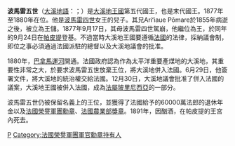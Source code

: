{{noteTA
 |1=zh-cn:塔希提; zh-hk:大溪地; zh-tw:大溪地; zh-sg:大溪地;
 |2=zh-cn:波利尼西亚; zh-tw:玻里尼西亞; zh-hk:波利尼西亞;
}}
{{Infobox monarch
| name         = 波馬雷五世<br />Pōmare V
| title        = [[大溪地王國|大溪地國王]]
| image        = Pomare V.jpg 
| caption      = 
| reign        = 1877年9月17日—1880年6月29日
| coronation   = 1877年9月24日
| predecessor  = [[波馬雷四世|波馬雷四世]]
| successor    = 
| regent       = 
| spouse       = [[Teuhe|Teuhe]]<br />[[Johanna_Marau_Ta‘aroa|Marau Salmon]]
| issue        = Teriʻi nui o Tahiti<br />Ariimanihinihini<br />Ernest Albert Salmon
| full name    = Teriʻitariʻa Terātane Pōmare 
| house        = [[波馬雷王朝|波馬雷王朝]]
| father       = [[Ariifaaite|Ariʻifaʻaite]]
| mother       = [[波馬雷四世|波馬雷四世]]
| birth_date   = {{birth date|1839|11|3|df=yes}}
| birth_place  = 大溪地Afaʻahiti
| death_date   = {{death date and age|1891|6|12|1839|11|3|df=yes}}
| death_place  = 大溪地[[帕皮提|帕皮提]]王宮
| burial_place = Tomb of the King, Utuʻaiʻai in [[Arue,_French_Polynesia|ʻArue]]
| religion     =[[衛理宗|衛理宗]]
}}
'''波馬雷五世'''（[[大溪地語|大溪地語]]：{{lang|ty|Pōmare V}}；{{bd|1839年|11月3日|1891年|6月12日|catIdx=P}}）是[[大溪地王國|大溪地王國]]第五代國王，也是末代國王。1877年至1880年在位。他是[[波馬雷四世|波馬雷四世]]女王的兒子。其兄Ariʻiaue Pōmare於1855年病逝之後，被立為王儲。1877年9月17日，其母波馬雷四世駕崩，他繼位為王，於同年的9月24日在[[帕皮提|帕皮提]]登基。不過當時大溪地王國要遵循[[法國|法國]]的法律，採納議會制，即位之事必須通過法國派駐的總督以及大溪地議會的批准。

1880年，[[巴拿馬運河|巴拿馬運河]]開通。法國政府認為作為太平洋重要產煤地的大溪地，其重要性非常之大，於要求波馬雷五世放棄王位，將大溪地併入法國。6月29日，他簽署文件，將大溪地的統治權交給法國。12月30日，大溪地議會批准了併入法國的議案，大溪地王國被併入法國，成為[[法屬玻里尼西亞|法屬玻里尼西亞]]的一部分。

波馬雷五世仍被保留名義上的王位，並獲得了法國給予的60000萬法郎的退休年金以及[[法國榮譽軍團勳章|法國榮譽軍團勳章]]、[[法國農業部獎章|法國農業部獎章]]。1891年，因酗酒，在帕皮提的王宮內死去。

{{S-start}}
{{s-reg}}
{{s-bef|before=[[波馬雷四世|波馬雷四世]]}}
{{s-ttl|title=[[大溪地王國|大溪地國王]]|years=1877年–1880年}}
{{s-non|reason=君主制廢除|reason2=併入[[法屬玻里尼西亞|法屬玻里尼西亞]]}}
{{s-pre}}
{{s-new|loss|reason=併入[[法屬玻里尼西亞|法屬玻里尼西亞]]}}
{{s-tul|title=[[大溪地王國|大溪地國王]]|years=1880年–1891年}}
{{s-aft|after=Teriitapunui Pōmare}}
{{end}}
{{大溪地君主}}
{{Authority control}}
[[Category:大溪地君主|P]]
[[Category:法國榮譽軍團軍官勳章持有人|Category:法國榮譽軍團軍官勳章持有人]]